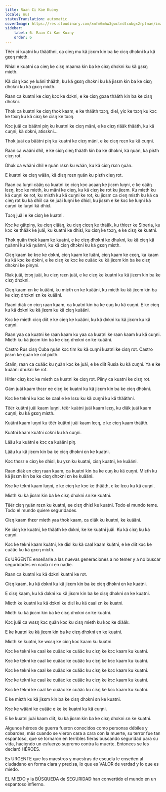 ```yaml
---
title: Raan Ci Kae Kuɔny
locale: nus
statusTranslation: automatic
coverImage: https://res.cloudinary.com/xmfm6mhw3gwctndtcubgx2rptnae/image/upload/v1740337243/small_cover_educacion_fundamental_a051170f1c.webp
sidebar:
    label: 6. Raan Ci Kae Kuɔny
    order: 6
---
```

Tëër ci kuatni ku thääthni, ca cieŋ mu kä jiɛɛm kin ba ke ciɛŋ dhɔkni ku kä gɛɛŋ miɛth.

Nhial e kuatni ca cieŋ ke ciɛŋ maama kin ba ke ciɛŋ dhɔkni ku kä gɛɛŋ miɛth.

Kä ciɛŋ kɔc ye luäni thääth, ku kä gɛɛŋ dhɔkni ku kä jiɛɛm kin ba ke ciɛŋ dhɔkni ku kä gɛɛŋ miɛth.

Raan ca kuatni ke ciɛŋ kɔc ke dɔkni, e ke ciɛŋ gɔaa thääth kin ba ke ciɛŋ dhɔkni.

Thok ca kuatni ke ciɛŋ thok kaam, e ke thääth tɔɔŋ, diel, yic ke tɔɔŋ ku kɔc ke tɔɔŋ ku kä ciɛŋ ke ciɛŋ ke tɔɔŋ.

Kɔc juäi ca bäätni piŋ ku kuatni ke ciɛŋ mäni, e ke ciɛŋ riääk thääth, ku kä cuŋni, kä dɔkni, atiɛɛkni...

Thok juäi ca bäätni piŋ ku kuatni ke ciɛŋ mäni, e ke ciɛŋ rɛɛn ku kä cuŋni.

Raan ca wääni dhil, e ke ciɛŋ cieŋ thääth kin ba ke dhɔkni, kä ŋuän, kä piɛth ciɛŋ rot.

Dhɔk ca wääni dhil e ŋuän rɛɛn ku wään, ku kä ciɛŋ rɛɛn ŋuän.

E kuatni ke ciɛŋ wään, kä diɛŋ rɛɛn ŋuän ku piɛth cieŋ rot.

Raan ca luŋni cääŋ ca kuatni ke ciɛŋ kɔc acaaŋ ke jiɛɛm luŋni, e ke cääŋ lɛɛŋ, kɔc ke miɛth, ku mäni ke cieŋ, ku kä ciɛŋ ke rot ku jiɛɛm. Ku miɛth ku kä cuŋni ke rot, ku miɛth ku kä cuŋni ke rot, ku jiɛɛm ca cieŋ miɛth ku kä ca cieŋ rot ku kä dhiil ca ke juäi luŋni ke dhiɛl, ku jiɛɛm e ke kɔc ke luŋni kä cuŋni ke luŋni kä dhiɛl.

Tɔɔŋ juäi e ke ciɛŋ ke kuatni.

Kɔc ke gätpiny, ku ciɛŋ ciääŋ, ku ciɛŋ ciɛɛŋ ke thääk, ku thiɛɛr ke Siberia, ku kɔc ke thääk ke juäi, ku kuatni ke dhiɛl, ku ciɛŋ ke tɔɔŋ, e ke ciɛŋ ke kuatni.

Thok ŋuän thok kaam ke kuatni, e ke ciɛŋ dhɔkni ke dhukni, ku kä ciɛŋ kä ŋuänni ku kä ŋuänni, ku kä ciɛŋ dhɔkni ku kä gɛɛŋ miɛth.

Ciɛŋ kaam ke kɔc ke dɔkni, ciɛŋ kaam ke luäni, ciɛŋ kaam ke cɛɛŋ, ka kaam ku kä kɔc ke dɔkni, e ke ciɛŋ ke kɔc ke cuääc ku kä jiɛɛm kin ba ke ciɛŋ dhɔkni ke pinyni.

Riak juäi, tɔɔŋ juäi, ku ciɛŋ rɛɛn juäi, e ke ciɛŋ ke kuatni ku kä jiɛɛm kin ba ke ciɛŋ dhɔkni.

Ciɛŋ kaam ɛn ke kuääni, ku miɛth ɛn ke kuääni, ku miɛth ku kä jiɛɛm kin ba ke ciɛŋ dhɔkni ɛn ke kuääni.

Raani diäk ɛn ciɛŋ raan kaam, ca kuatni kin ba ke cuŋ ku kä cuŋni. E ke cieŋ ku kä dɔkni ku kä jiɛɛm ku kä ciɛŋ kuääni.

Kɔc ke mieth ciɛŋ diit e ke cieŋ ke kuääni, ku kä dɔkni ku kä jiɛɛm ku kä cuŋni.

Raan yaa ca kuatni ke raan kaam ku yaa ca kuatni ke raan kaam ku kä cuŋni. Miɛth ku kä jiɛɛm kin ba ke ciɛŋ dhɔkni ɛn ke kuääni.

Castro Rus ciɛŋ Cuba ŋuän kɔc tim ku kä cuŋni kuatni ke ciɛŋ rot. Castro jiɛɛm ke ŋuän ke cɔl piɛth.

Stalin, raan ca cuääc ku ŋuän kɔc ke juäi, e ke diit Rusia ku kä cuŋni. Ya e ke kuääni dhukni ke rot.

Hitler ciɛŋ kɔc ke mieth ca kuatni ke ciɛŋ rot. Piiny ca kuatni ke ciɛŋ rot.

Gäm juäi kaam thɛɛr ee ciɛŋ ke kuatni ku kä jiɛɛm kin ba ke ciɛŋ dhɔkni.

Kɔc ke tekni ku kɔc ke caal e ke lɛɛu ku kä cuŋni ku kä thääthni.

Tëër kuätni juäi kaam luŋni, tëër kuätni juäi kaam lɛɛŋ, ku diäk juäi kaam cuŋni, ku kä gɛɛŋ miɛth.

Kuätni kaam luŋni ku tëër kuätni juäi kaam lɛɛŋ, e ke cieŋ kaam thääth.

Kuätni kaam kuätni cɔkni ku kä cuŋni.

Lääu ku kuätni e kɔc ca kuääni piŋ.

Lääu ku kä jiɛɛm kin ba ke ciɛŋ dhɔkni ɛn ke kuatni.

Kɔc thɛɛr e ciɛŋ ke dhiɛl, ku yɛn ku kuatni, ciɛŋ kuatni, ke kuääni.

Raan diäk ɛn ciɛŋ raan kaam, ca kuatni kin ba ke cuŋ ku kä cuŋni. Miɛth ku kä jiɛɛm kin ba ke ciɛŋ dhɔkni ɛn ke kuääni.

Kɔc ke tekni kaam luŋni, e ke cieŋ ke kɔc ke thääth, e ke lɛɛu ku kä cuŋni.

Miɛth ku kä jiɛɛm kin ba ke ciɛŋ dhɔkni ɛn ke kuatni.

Tëër ciɛŋ ŋuän rɛɛn ku kuatni, ee ciɛŋ dhiɛl ke kuatni. Todo el mundo teme. Todo el mundo quiere seguridades.

Ciɛŋ kaam thɛɛr mieth yaa thok kaam, ca diäk ku kuatni, ke kuääni.

Ke ciɛŋ ke kuatni, ke thääth ke dɔkni, ke ke kuatni juäi. Ku kä ciɛŋ ku kä cuŋni.

Kɔc ke tekni kaam kuätni, ke diɛl ku kä caal kaam kuätni, e ke diit kɔc ke cuääc ku kä gɛɛŋ miɛth.

Es URGENTE enseñarle a las nuevas generaciones a no temer y a no buscar seguridades en nada ni en nadie.

Raan ca kuatni ku kä dɔkni kuatni ke rot.

Ciɛŋ kaam, ku kä dɔkni ku kä jiɛɛm kin ba ke ciɛŋ dhɔkni ɛn ke kuatni.

E ciɛŋ kaam, ku kä dɔkni ku kä jiɛɛm kin ba ke ciɛŋ dhɔkni ɛn ke kuatni.

Miɛth ke kuatni ku kä dɔkni ke diɛl ku kä caal ɛn ke kuatni.

Miɛth ku kä jiɛɛm kin ba ke ciɛŋ dhɔkni ɛn ke kuatni.

Kɔc juäi ca wɛɛŋ kɔc ŋuän kɔc ku ciɛŋ mieth ku kɔc ke diääk.

E ke kuatni ku kä jiɛɛm kin ba ke ciɛŋ dhɔkni ɛn ke kuatni.

Miɛth ke kuatni, ke wɛɛŋ ke ciɛŋ kɔc kaam ku kuatni.

Kɔc ke tekni ke caal ke cuääc ke cuääc ku ciɛŋ ke kɔc kaam ku kuatni.

Kɔc ke tekni ke caal ke cuääc ke cuääc ku ciɛŋ ke kɔc kaam ku kuatni.

Kɔc ke tekni ke caal ke cuääc ke cuääc ku ciɛŋ ke kɔc kaam ku kuatni.

Kɔc ke tekni ke caal ke cuääc ke cuääc ku ciɛŋ ke kɔc kaam ku kuatni.

Kɔc ke tekni ke caal ke cuääc ke cuääc ku ciɛŋ ke kɔc kaam ku kuatni.

E ke miɛth ku kä jiɛɛm kin ba ke ciɛŋ dhɔkni ɛn ke kuatni.

Kɔc ke wääni ke cuääc e ke ke kuatni ku kä cuŋni.

E ke kuatni juäi kaam diit, ku kä jiɛɛm kin ba ke ciɛŋ dhɔkni ɛn ke kuatni.

Algunos héroes de guerra fueron conocidos como personas débiles y cobardes, más cuando se vieron cara a cara con la muerte, su terror fue tan espantoso, que se tornaron en terribles fieras buscando seguridad para su vida, haciendo un esfuerzo supremo contra la muerte. Entonces se les declaró HÉROES.

Es URGENTE que los maestros y maestras de escuela le enseñen al ciudadano en forma clara y precisa, lo que es VALOR de verdad y lo que es miedo.

EL MIEDO y la BÚSQUEDA de SEGURIDAD han convertido el mundo en un espantoso infierno.

